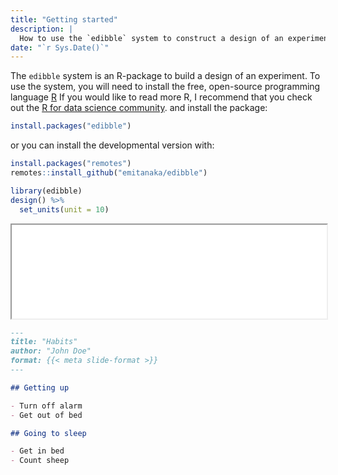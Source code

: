 ```yaml
---
title: "Getting started"
description: |
  How to use the `edibble` system to construct a design of an experiment.
date: "`r Sys.Date()`"
---
```


<style>
.slide-deck {
  width: 100%;
}
</style>

The `edibble` system is an R-package to build a design of an experiment. To use the system, you will need to install the free, open-source programming language [R](https://www.r-project.org/) [If you would like to read more R, I recommend that you check out the [R for data science community](https://www.rfordatasci.com/).]{.aside} and install the package:

```r
install.packages("edibble")
```

or you can install the developmental version with:

```r
install.packages("remotes")
remotes::install_github("emitanaka/edibble")
```


```r
library(edibble)
design() %>% 
  set_units(unit = 10)
```

<div>
<iframe class="slide-deck" src="example-01/"></iframe>
</div>


``` .markdown
---
title: "Habits"
author: "John Doe"
format: {{< meta slide-format >}}
---

## Getting up

- Turn off alarm
- Get out of bed

## Going to sleep

- Get in bed
- Count sheep
```
